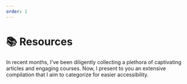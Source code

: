 ```yaml
---
order: 1
---
```


# 📚 Resources
In recent months, I've been diligently collecting a plethora of captivating articles and engaging courses. Now, I present to you an extensive compilation that I aim to categorize for easier accessibility.
